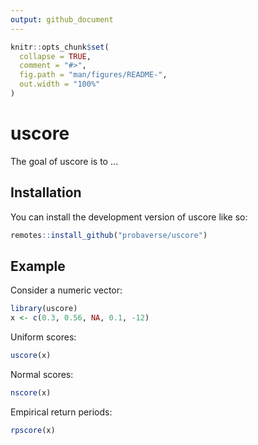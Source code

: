 ```yaml
---
output: github_document
---
```


<!-- README.md is generated from README.Rmd. Please edit that file -->

```r
knitr::opts_chunk$set(
  collapse = TRUE,
  comment = "#>",
  fig.path = "man/figures/README-",
  out.width = "100%"
)
```

# uscore

<!-- badges: start -->
<!-- badges: end -->

The goal of uscore is to ...

## Installation

You can install the development version of uscore like so:

``` r
remotes::install_github("probaverse/uscore")
```

## Example

Consider a numeric vector:

```r
library(uscore)
x <- c(0.3, 0.56, NA, 0.1, -12)
```

Uniform scores:

```r
uscore(x)
```

Normal scores:

```r
nscore(x)
```

Empirical return periods:

```r
rpscore(x)
```

